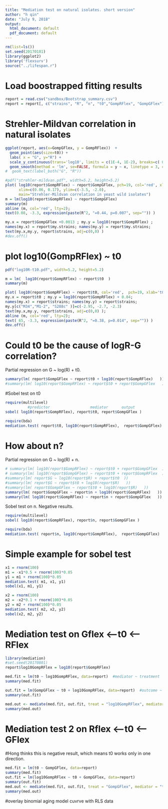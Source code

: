 ```yaml
---
title: "Mediation test on natural isolates. short version"
author: "h qin"
date: "July 9, 2018"
output:
  html_document: default
  pdf_document: default
---
```



```r
rm(list=ls())
set.seed(20170101)
library(ggplot2)
library('flexsurv')
source("../lifespan.r")
```

# Load boostrapped fitting results

```r
report = read.csv("sandbox/Bootstrap_summary.csv")
report = report[, c("strains", "R", "n", "t0","GompRFlex", "GompGFlex")]
```


# Strehler-Mildvan correlation in natural isolates
```r
ggplot(report, aes(x=GompGFlex, y = GompRFlex))  + 
  geom_point(aes(size=t0)) +
  labs( x = "G", y="R") + 
  scale_y_continuous(trans='log10', limits = c(1E-4, 1E-2), breaks=c( 0.0001, 0.001, 0.005, 0.01),labels=c(0.0001, 0.001, 0.005, 0.01)) +
  geom_smooth(method = 'lm', se=FALSE, formula = y ~ x, linetype = 3, colour='red')
#  geom_text(label_both("G", "R"))

```


```r
#pdf("strehler-mildvan.pdf", width=5.2, height=5.2)
plot( log10(report$GompRFlex) ~ report$GompGFlex, pch=19, col='red', xlab='G', ylab='log10(R)', 
      xlim=c(0.06, 0.17), ylim=c(-3.5, -2.0),
      main="Strehler-Mildvan correlation in yeast wild isolates")
m = lm(log10(report$GompRFlex) ~ report$GompGFlex)
summary(m)
abline (m, col='red', lty=2);
text(0.08, -3.3, expression(paste(R^2, "=0.44, p=0.007", sep="")) )

my.x = report$GompGFlex +0.0013 ; my.y = log10(report$GompRFlex) ; 
names(my.x) = report$my.strains; names(my.y) = report$my.strains; 
text(my.x,my.y, report$strains, adj=c(0,0) )
#dev.off()
```


# plot log10(GompRFlex) ~ t0

```r
pdf("log10R-t10.pdf", width=5.2, height=5.2)

m = lm(  log10(report$GompRFlex) ~ report$t0  )
summary(m)

plot( log10(report$GompRFlex) ~ report$t0, col='red',  pch=19, xlab='t0', ylab='log10(R)', ylim=c(-3.5,-2), xlim=c(30,77))
my.x = report$t0 ; my.y = log10(report$GompRFlex) + 0.04; 
names(my.x) = report$strains; names(my.y) = report$strains; 
my.y[c("M34","M1-2", "S288c" )]=c(-2.95, -2.7, -2.3)
text(my.x,my.y, report$strains, adj=c(0,0) ); 
abline (m, col='red', lty=2);
text( 65, -3.3, expression(paste(R^2, "=0.38, p=0.014", sep="")) )
dev.off()
```


# Could t0 be the cause of logR-G correlation? 
Partial regression on G ~  log(R)  + t0. 

```r
summary(lm( report$GompGFlex ~ report$t0 + log10(report$GompRFlex)   )) #good
#summary(lm( log10(report$GompRFlex) ~ report$t0 + report$GompGFlex   )) #poor
```

#Sobel test on t0

```r
require(multilevel)
          #predictor                  mediator      output
sobel( log10(report$GompRFlex), report$t0, report$GompGFlex )

require(bda)
mediation.test( report$t0, log10(report$GompRFlex),  report$GompGFlex)
```

# How about n? 

Partial regression on G ~  log(R)  + n. 

```r
# summary(lm( log10(report$GompRFlex) ~ report$t0 + report$GompGFlex  )) #poor
# summary(lm( log10(report$GompGFlex) ~ report$t0 + report$GompRFlex  ))#good
#summary(lm( report$G ~ log10(report$R) + report$t0  ))
#summary(lm( report$G ~ report$t0 + log10(report$R)   ))
#summary(lm( report$GompGFlex ~ report$t0 + log10(report$R)   )) 
summary(lm( report$GompGFlex ~ report$n + log10(report$GompRFlex)   )) 
summary(lm( log10(report$GompRFlex) ~ report$n + report$GompGFlex   )) 
```

Sobel test on n. Negative results. 

```r
require(multilevel)
sobel( log10(report$GompRFlex), report$n, report$GompGFlex )

require(bda)
mediation.test( report$n, log10(report$GompRFlex),  report$GompGFlex)
```

# Simple example for sobel test
```r
x1 = rnorm(100)
m1 = -x1*0.5 + rnorm(100)*0.05
y1 = m1 + rnorm(100)*0.05
mediation.test( m1, x1, y1)
sobel(x1, m1, y1)

x2 = rnorm(100)
m2 = -x2*0.1 + rnorm(100)*0.05
y2 = m2 + rnorm(100)*0.05
mediation.test( m2, x2, y2)
sobel(x2, m2, y2)

```

# Mediation test on Gflex <--t0 <-- RFlex

```r
library(mediation)
#set.seed(20170801)
report$log10GompRFlex = log10(report$GompRFlex)

med.fit = lm(t0 ~ log10GompRFlex, data=report)  #mediator ~ treatment
summary(med.fit)

out.fit = lm(GompGFlex ~ t0 + log10GompRFlex, data=report)  #outcome ~ mediator + treatment
summary(out.fit)

med.out <- mediate(med.fit, out.fit, treat = "log10GompRFlex", mediator = "t0", robustSE = TRUE, sims = 100) #mediator test
summary(med.out)

```

# Mediation test 2 on Rflex <--t0 <-- GFlex
#Hong thinks this is negative result, which means t0 works only in one direction. 

```r
med.fit = lm(t0 ~ GompGFlex, data=report)  
summary(med.fit)
out.fit = lm(log10GompRFlex ~ t0 + GompGFlex, data=report)  
summary(out.fit)
med.out <- mediate(med.fit, out.fit, treat = "GompGFlex", mediator = "t0", robustSE = TRUE, sims = 100)
summary(med.out)


```


#overlay binomial aging model cuvrve with RLS data

